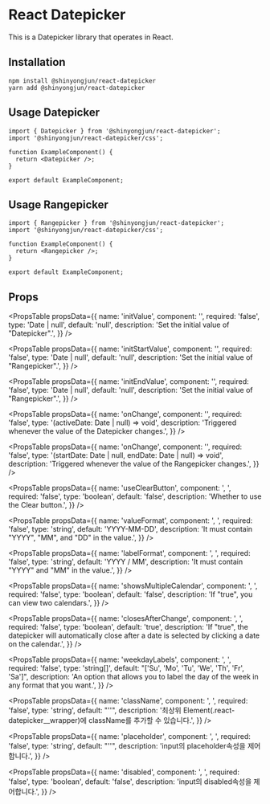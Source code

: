 # React Datepicker

This is a Datepicker library that operates in React.

## Installation

```
npm install @shinyongjun/react-datepicker
yarn add @shinyongjun/react-datepicker
```

## Usage Datepicker

```tsx
import { Datepicker } from '@shinyongjun/react-datepicker';
import '@shinyongjun/react-datepicker/css';

function ExampleComponent() {
  return <Datepicker />;
}

export default ExampleComponent;
```

## Usage Rangepicker

```tsx
import { Rangepicker } from '@shinyongjun/react-datepicker';
import '@shinyongjun/react-datepicker/css';

function ExampleComponent() {
  return <Rangepicker />;
}

export default ExampleComponent;
```

## Props

<PropsTable
  propsData={{
    name: 'initValue',
    component: '<Datepicker />',
    required: 'false',
    type: 'Date | null',
    default: 'null',
    description: 'Set the initial value of "Datepicker".',
  }}
/>

<PropsTable
  propsData={{
    name: 'initStartValue',
    component: '<Rangepicker />',
    required: 'false',
    type: 'Date | null',
    default: 'null',
    description: 'Set the initial value of "Rangepicker".',
  }}
/>

<PropsTable
  propsData={{
    name: 'initEndValue',
    component: '<Rangepicker />',
    required: 'false',
    type: 'Date | null',
    default: 'null',
    description: 'Set the initial value of "Rangepicker".',
  }}
/>

<PropsTable
  propsData={{
    name: 'onChange',
    component: '<Datepicker />',
    required: 'false',
    type: '(activeDate: Date | null) => void',
    description: 'Triggered whenever the value of the Datepicker changes.',
  }}
/>

<PropsTable
  propsData={{
    name: 'onChange',
    component: '<Rangepicker />',
    required: 'false',
    type: '(startDate: Date | null, endDate: Date | null) => void',
    description: 'Triggered whenever the value of the Rangepicker changes.',
  }}
/>

<PropsTable
  propsData={{
    name: 'useClearButton',
    component: '<Datepicker />, <Rangepicker />',
    required: 'false',
    type: 'boolean',
    default: 'false',
    description: 'Whether to use the Clear button.',
  }}
/>

<PropsTable
  propsData={{
    name: 'valueFormat',
    component: '<Datepicker />, <Rangepicker />',
    required: 'false',
    type: 'string',
    default: 'YYYY-MM-DD',
    description: 'It must contain "YYYY", "MM", and "DD" in the value.',
  }}
/>

<PropsTable
  propsData={{
    name: 'labelFormat',
    component: '<Datepicker />, <Rangepicker />',
    required: 'false',
    type: 'string',
    default: 'YYYY / MM',
    description: 'It must contain "YYYY" and "MM" in the value.',
  }}
/>

<PropsTable
  propsData={{
    name: 'showsMultipleCalendar',
    component: '<Datepicker />, <Rangepicker />',
    required: 'false',
    type: 'boolean',
    default: 'false',
    description: 'If "true", you can view two calendars.',
  }}
/>

<PropsTable
  propsData={{
    name: 'closesAfterChange',
    component: '<Datepicker />, <Rangepicker />',
    required: 'false',
    type: 'boolean',
    default: 'true',
    description:
      'If "true", the datepicker will automatically close after a date is selected by clicking a date on the calendar.',
  }}
/>

<PropsTable
  propsData={{
    name: 'weekdayLabels',
    component: '<Datepicker />, <Rangepicker />',
    required: 'false',
    type: 'string[]',
    default: "['Su', 'Mo', 'Tu', 'We', 'Th', 'Fr', 'Sa']",
    description:
      'An option that allows you to label the day of the week in any format that you want.',
  }}
/>

<PropsTable
  propsData={{
    name: 'className',
    component: '<Datepicker />, <Rangepicker />',
    required: 'false',
    type: 'string',
    default: "''",
    description:
      '최상위 Element(.react-datepicker__wrapper)에 className를 추가할 수 있습니다.',
  }}
/>

<PropsTable
  propsData={{
    name: 'placeholder',
    component: '<Datepicker />, <Rangepicker />',
    required: 'false',
    type: 'string',
    default: "''",
    description: 'input의 placeholder속성을 제어합니다.',
  }}
/>

<PropsTable
  propsData={{
    name: 'disabled',
    component: '<Datepicker />, <Rangepicker />',
    required: 'false',
    type: 'boolean',
    default: 'false',
    description: 'input의 disabled속성을 제어합니다.',
  }}
/>
